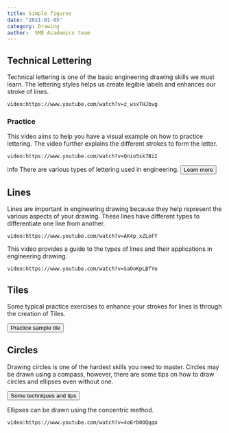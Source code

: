 ```yaml
---
title: Simple figures
date: "2021-01-05"
category: Drawing
author:  SME Academics team
---
```


## Technical Lettering 
Technical lettering is one of the basic engineering drawing skills we must learn. The lettering styles helps us create legible labels and enhances our stroke of lines.

`video:https://www.youtube.com/watch?v=z_wsxTHJbvg`

### Practice

This video aims to help you have a visual example on how to practice lettering. The video further explains the different strokes to form the letter. 

`video:https://www.youtube.com/watch?v=Qnio5sk7BiI`

<div role="alert" className="alert my-5">
  <span class="material-symbols-outlined">info</span>
  <span>There are various types of lettering used in engineering.</span>
  <a href="https://edengdrawing.blogspot.com/2013/02/technical-lettering.html" target="_blank"><button className="btn btn-sm">Learn more</button></a>
</div>

## Lines
Lines are important in engineering drawing because they help represent the various aspects of your drawing. These lines have different types to differentiate one line from another.

`video:https://www.youtube.com/watch?v=AK4p_xZLeFY`

This video provides a guide to the types of lines and their applications in engineering drawing. 

`video:https://www.youtube.com/watch?v=SaOoKpLBfYo`

## Tiles
Some typical practice exercises to enhance your strokes for lines is through the creation of Tiles. 

<a href="https://etc.usf.edu/clipart/77300/77308/77308_diagln_exer.htm" target="_blank"><button className="btn">Practice sample tile</button></a>

## Circles
Drawing circles is one of the hardest skills you need to master. Circles may be drawn using a compass, however, there are some tips on how to draw circles and ellipses even without one.

<a href="https://www.peachpit.com/articles/article.aspx?p=2873372&seqNum=5" target="_blank"><button className="btn">Some techniques and tips</button></a>

Ellipses can be drawn using the concentric method.

`video:https://www.youtube.com/watch?v=4o6rb0OQqqo`
